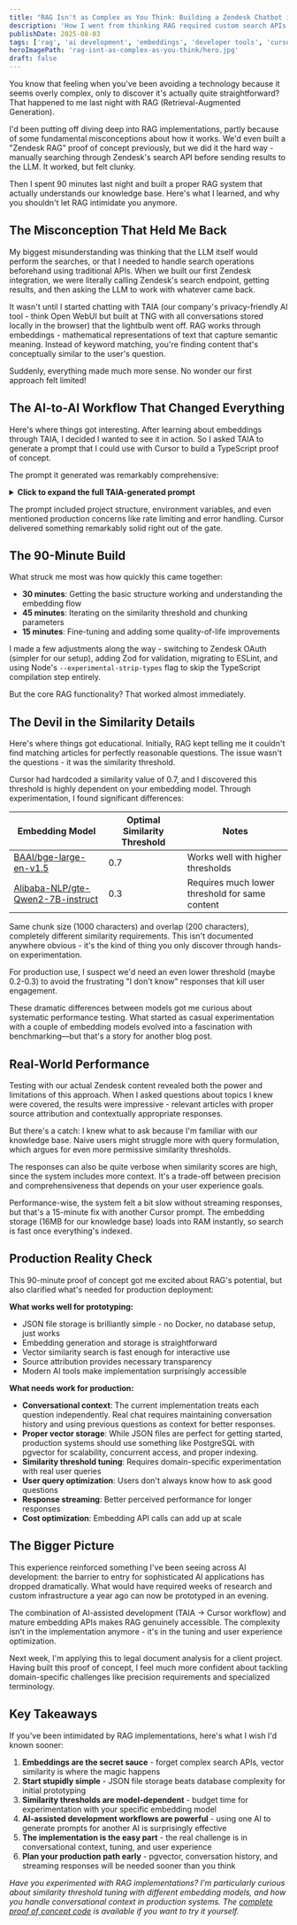```yaml
---
title: "RAG Isn't as Complex as You Think: Building a Zendesk Chatbot in 90 Minutes"
description: 'How I went from thinking RAG required custom search APIs to building a functional knowledge base chatbot in one evening, using AI-assisted development to demystify vector embeddings.'
publishDate: 2025-08-03
tags: ['rag', 'ai development', 'embeddings', 'developer tools', 'cursor', 'typescript', 'vector search']
heroImagePath: 'rag-isnt-as-complex-as-you-think/hero.jpg'
draft: false
---
```



<AutoOptimizedImage
    src={heroImage}
    alt="Diagram showing RAG workflow: documents being converted to embeddings, vector search with similarity matching, and AI assistant providing answers"
    loading="eager"
/>

You know that feeling when you've been avoiding a technology because it seems overly complex, only to discover it's actually quite straightforward? That happened to me last night with RAG (Retrieval-Augmented Generation).

I'd been putting off diving deep into RAG implementations, partly because of some fundamental misconceptions about how it works. We'd even built a "Zendesk RAG" proof of concept previously, but we did it the hard way - manually searching through Zendesk's search API before sending results to the LLM. It worked, but felt clunky.

Then I spent 90 minutes last night and built a proper RAG system that actually understands our knowledge base. Here's what I learned, and why you shouldn't let RAG intimidate you anymore.

## The Misconception That Held Me Back

My biggest misunderstanding was thinking that the LLM itself would perform the searches, or that I needed to handle search operations beforehand using traditional APIs. When we built our first Zendesk integration, we were literally calling Zendesk's search endpoint, getting results, and then asking the LLM to work with whatever came back.

It wasn't until I started chatting with TAIA (our company's privacy-friendly AI tool - think Open WebUI but built at TNG with all conversations stored locally in the browser) that the lightbulb went off. RAG works through embeddings - mathematical representations of text that capture semantic meaning. Instead of keyword matching, you're finding content that's conceptually similar to the user's question.

Suddenly, everything made much more sense. No wonder our first approach felt limited!

## The AI-to-AI Workflow That Changed Everything

Here's where things got interesting. After learning about embeddings through TAIA, I decided I wanted to see it in action. So I asked TAIA to generate a prompt that I could use with Cursor to build a TypeScript proof of concept.

The prompt it generated was remarkably comprehensive:

<details>
<summary><strong>Click to expand the full TAIA-generated prompt</strong></summary>

```
Create a TypeScript CLI application that implements RAG (Retrieval-Augmented Generation) for chatting with Zendesk articles.

Requirements:
- Fetch articles from Zendesk API and convert HTML to plain text
- Split articles into chunks and create embeddings using OpenAI-compatible API
- Store embeddings locally in JSON file for persistence
- Implement simple vector search using cosine similarity
- Interactive CLI chat interface using inquirer
- Generate contextual responses referencing source articles
- Commands: chat, exit, reindex, clear history

Technical stack:
- TypeScript with Node.js
- OpenAI SDK for embeddings and chat completions
- Axios for Zendesk API calls
- Cheerio for HTML parsing
- Inquirer for CLI interaction
- Simple file-based vector store (no external DB needed)

Project structure:
- src/index.ts (main CLI orchestrator)
- src/zendesk.ts (API client)
- src/embeddings.ts (embedding service)
- src/vectorstore.ts (simple vector storage/search)
- src/chat.ts (chat service with history)
- src/types.ts (TypeScript interfaces)

Environment variables needed:
- OPENAI_API_KEY, OPENAI_BASE_URL
- ZENDESK_SUBDOMAIN, ZENDESK_EMAIL, ZENDESK_API_TOKEN

Key features:
- Rate limiting for API calls
- Error handling and retry logic
- Source attribution in responses
- Persistent embedding storage
- Chat history context
- Chunking strategy for long articles

Make it production-ready with proper error handling, logging, and TypeScript types.
```

</details>

The prompt included project structure, environment variables, and even mentioned production concerns like rate limiting and error handling. Cursor delivered something remarkably solid right out of the gate.

## The 90-Minute Build

What struck me most was how quickly this came together:

- **30 minutes**: Getting the basic structure working and understanding the embedding flow
- **45 minutes**: Iterating on the similarity threshold and chunking parameters
- **15 minutes**: Fine-tuning and adding some quality-of-life improvements

I made a few adjustments along the way - switching to Zendesk OAuth (simpler for our setup), adding Zod for validation, migrating to ESLint, and using Node's `--experimental-strip-types` flag to skip the TypeScript compilation step entirely.

But the core RAG functionality? That worked almost immediately.

## The Devil in the Similarity Details

Here's where things got educational. Initially, RAG kept telling me it couldn't find matching articles for perfectly reasonable questions. The issue wasn't the questions - it was the similarity threshold.

Cursor had hardcoded a similarity value of 0.7, and I discovered this threshold is highly dependent on your embedding model. Through experimentation, I found significant differences:

| Embedding Model                                                                               | Optimal Similarity Threshold | Notes                                          |
| --------------------------------------------------------------------------------------------- | ---------------------------- | ---------------------------------------------- |
| [BAAI/bge-large-en-v1.5](https://huggingface.co/BAAI/bge-large-en-v1.5)                       | 0.7                          | Works well with higher thresholds              |
| [Alibaba-NLP/gte-Qwen2-7B-instruct](https://huggingface.co/Alibaba-NLP/gte-Qwen2-7B-instruct) | 0.3                          | Requires much lower threshold for same content |

Same chunk size (1000 characters) and overlap (200 characters), completely different similarity requirements. This isn't documented anywhere obvious - it's the kind of thing you only discover through hands-on experimentation.

For production use, I suspect we'd need an even lower threshold (maybe 0.2-0.3) to avoid the frustrating "I don't know" responses that kill user engagement.

These dramatic differences between models got me curious about systematic performance testing. What started as casual experimentation with a couple of embedding models evolved into a fascination with benchmarking—but that's a story for another blog post.

## Real-World Performance

Testing with our actual Zendesk content revealed both the power and limitations of this approach. When I asked questions about topics I knew were covered, the results were impressive - relevant articles with proper source attribution and contextually appropriate responses.

But there's a catch: I knew what to ask because I'm familiar with our knowledge base. Naive users might struggle more with query formulation, which argues for even more permissive similarity thresholds.

The responses can also be quite verbose when similarity scores are high, since the system includes more context. It's a trade-off between precision and comprehensiveness that depends on your user experience goals.

Performance-wise, the system felt a bit slow without streaming responses, but that's a 15-minute fix with another Cursor prompt. The embedding storage (16MB for our knowledge base) loads into RAM instantly, so search is fast once everything's indexed.

## Production Reality Check

This 90-minute proof of concept got me excited about RAG's potential, but also clarified what's needed for production deployment:

**What works well for prototyping:**

- JSON file storage is brilliantly simple - no Docker, no database setup, just works
- Embedding generation and storage is straightforward
- Vector similarity search is fast enough for interactive use
- Source attribution provides necessary transparency
- Modern AI tools make implementation surprisingly accessible

**What needs work for production:**

- **Conversational context**: The current implementation treats each question independently. Real chat requires maintaining conversation history and using previous questions as context for better responses.
- **Proper vector storage**: While JSON files are perfect for getting started, production systems should use something like PostgreSQL with pgvector for scalability, concurrent access, and proper indexing.
- **Similarity threshold tuning**: Requires domain-specific experimentation with real user queries
- **User query optimization**: Users don't always know how to ask good questions
- **Response streaming**: Better perceived performance for longer responses
- **Cost optimization**: Embedding API calls can add up at scale

## The Bigger Picture

This experience reinforced something I've been seeing across AI development: the barrier to entry for sophisticated AI applications has dropped dramatically. What would have required weeks of research and custom infrastructure a year ago can now be prototyped in an evening.

The combination of AI-assisted development (TAIA → Cursor workflow) and mature embedding APIs makes RAG genuinely accessible. The complexity isn't in the implementation anymore - it's in the tuning and user experience optimization.

Next week, I'm applying this to legal document analysis for a client project. Having built this proof of concept, I feel much more confident about tackling domain-specific challenges like precision requirements and specialized terminology.

## Key Takeaways

If you've been intimidated by RAG implementations, here's what I wish I'd known sooner:

1. **Embeddings are the secret sauce** - forget complex search APIs, vector similarity is where the magic happens
2. **Start stupidly simple** - JSON file storage beats database complexity for initial prototyping
3. **Similarity thresholds are model-dependent** - budget time for experimentation with your specific embedding model
4. **AI-assisted development workflows are powerful** - using one AI to generate prompts for another AI is surprisingly effective
5. **The implementation is the easy part** - the real challenge is in conversational context, tuning, and user experience
6. **Plan your production path early** - pgvector, conversation history, and streaming responses will be needed sooner than you think

_Have you experimented with RAG implementations? I'm particularly curious about similarity threshold tuning with different embedding models, and how you handle conversational context in production systems. The [complete proof of concept code](https://github.com/lucavb/rag-poc) is available if you want to try it yourself._
